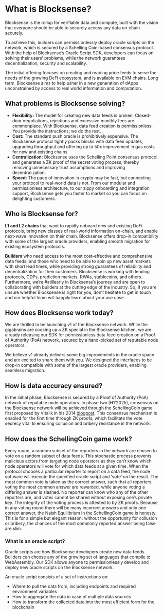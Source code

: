 # What is Blocksense?

Blocksense is the rollup for verifiable data and compute, built with the vision that everyone should be able to securely access any data on-chain securely.

To achieve this, builders can permissionlessly deploy oracle scripts on the network, which is secured by a Schelling Coin-based consensus protocol. With the help of Blocksense’s Oracle Script SDK, developers can focus on solving their users’ problems, while the network guarantees decentralization, security and scalability.

The initial offering focuses on creating and reading price feeds to serve the needs of the growing DeFi ecosystem, and is available on EVM chains. Long term, Blocksense aims to help usher in a new generation of dApps unconstrained by access to real world information and computation.

## What problems is Blocksense solving?

- **Flexibility:** The model for creating new data feeds is broken. Closed-door negotiations, rejections and excessive monthly fees are commonplace. With Blocksense, data feed creation is permissionless. You provide the instructions; we do the rest.
- **Cost:** The standard push oracle is prohibitively expensive. The Blocksense protocol tightly packs blocks with data feed updates, upgrading throughput and offering up to 50x improvement in gas costs for new and existing chains.
- **Centralization:** Blocksense uses the Schelling Point consensus protocol and generates a ZK proof of the secret voting process, thereby removing unnecessary trust assumptions and improving decentralization.
- **Speed:** The pace of innovation in crypto may be fast, but connecting your protocol to real-world data is not. From our modular and permissionless architecture, to our zippy onboarding and integration support, Blocksense gets you faster to market so you can focus on delighting customers.

## Who is Blocksense for?

**L1 and L2 chains** that want to rapidly onboard new and existing DeFi protocols, bring new classes of real-world information on-chain, and enable next-wave innovation on their chain. Blocksense offers drop-in compatibility with some of the largest oracle providers, enabling smooth migration for existing ecosystem protocols.

**Builders** who need access to the most cost-effective and comprehensive data feeds, and those who need to be able to spin up new asset markets with short lead times, while providing strong guarantees of reliability and decentralization for their customers. Blocksense is working with lending protocols, CDPs, prediction markets, RWAs, stablecoins, and others. Furthermore, we’re #stillearly in Blocksense’s journey and are open to collaborating with builders at the cutting edge of the industry. So, if you are unsure whether Blocksense is right for you, don’t hesitate to get in touch and our helpful team will happily learn about your use case.

## How does Blocksense work today?

We are thrilled to be launching v1 of the Blocksense network. While the gigabrains are cooking up a ZK special in the Blocksense kitchen, we are already releasing our SDK for permissionless data feed creation on a Proof of Authority (PoA) network, secured by a hand-picked set of reputable node operators.

We believe v1 already delivers some big improvements in the oracle space and are excited to share them with you. We designed the interfaces to be drop-in compatible with some of the largest oracle providers, enabling seamless migration.

## How is data accuracy ensured?

In the initial phase, Blocksense is secured by a Proof of Authority (PoA) network of reputable node operators. In phase two (H1’2025), consensus on the Blocksense network will be achieved through the SchellingCoin game first proposed by Vitalik in his 2014 [blogpost](https://blog.ethereum.org/2014/03/28/schellingcoin-a-minimal-trust-universal-data-feed). This consensus mechanism is enabled for the first time through ZK proofs, which facilitate the vote secrecy vital to ensuring collusion and bribery resistance in the network.

## How does the SchellingCoin game work?

Every round, a random subset of the reporters in the network are chosen to vote on a random subset of data feeds. This stochastic process prevents malicious actors from targeting node operators as they can’t know which node operators will vote for which data feeds at a given time. When the protocol chooses a particular reporter to report on a data feed, the node software will execute the specified oracle script and ‘vote’ on the result. The most common vote is taken as the correct answer, such that all reporters voting the most common answer are rewarded, while anyone voting a differing answer is slashed. No reporter can know who any of the other reporters are, and votes cannot be shared without exposing one’s private key. The integrity of the voting process is attested to by ZK proofs. Because in any voting round there will be many incorrect answers and only one correct answer, the Naish Equilibrium in the SchellingCoin game is honesty. This is for a simple but elegant reason: without the opportunity for collusion or bribery, the chances of the most commonly reported answer being false are slim.

### What is an oracle script?

Oracle scripts are how Blocksense developers create new data feeds. Builders can choose any of the growing set of languages that compile to WebAssembly. Our SDK allows anyone to permissionlessly develop and deploy new oracle scripts on the Blocksense network.

An oracle script consists of a set of instructions on:

- Where to pull the data from, including endpoints and required environment variables
- How to aggregate the data in case of multiple data sources
- How to transform the collected data into the most efficient form for the blockchain
